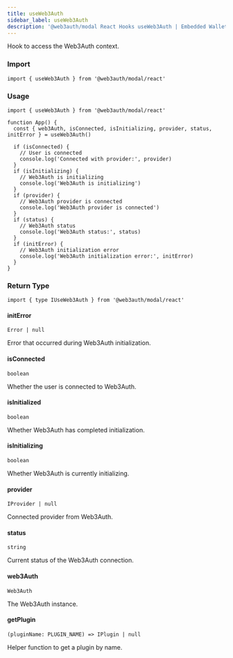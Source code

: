 ```yaml
---
title: useWeb3Auth
sidebar_label: useWeb3Auth
description: '@web3auth/modal React Hooks useWeb3Auth | Embedded Wallets'
---
```


Hook to access the Web3Auth context.

### Import

```tsx
import { useWeb3Auth } from '@web3auth/modal/react'
```

### Usage

```tsx
import { useWeb3Auth } from '@web3auth/modal/react'

function App() {
  const { web3Auth, isConnected, isInitializing, provider, status, initError } = useWeb3Auth()

  if (isConnected) {
    // User is connected
    console.log('Connected with provider:', provider)
  }
  if (isInitializing) {
    // Web3Auth is initializing
    console.log('Web3Auth is initializing')
  }
  if (provider) {
    // Web3Auth provider is connected
    console.log('Web3Auth provider is connected')
  }
  if (status) {
    // Web3Auth status
    console.log('Web3Auth status:', status)
  }
  if (initError) {
    // Web3Auth initialization error
    console.log('Web3Auth initialization error:', initError)
  }
}
```

### Return Type

```tsx
import { type IUseWeb3Auth } from '@web3auth/modal/react'
```

#### initError

`Error | null`

Error that occurred during Web3Auth initialization.

#### isConnected

`boolean`

Whether the user is connected to Web3Auth.

#### isInitialized

`boolean`

Whether Web3Auth has completed initialization.

#### isInitializing

`boolean`

Whether Web3Auth is currently initializing.

#### provider

`IProvider | null`

Connected provider from Web3Auth.

#### status

`string`

Current status of the Web3Auth connection.

#### web3Auth

`Web3Auth`

The Web3Auth instance.

#### getPlugin

`(pluginName: PLUGIN_NAME) => IPlugin | null`

Helper function to get a plugin by name.
